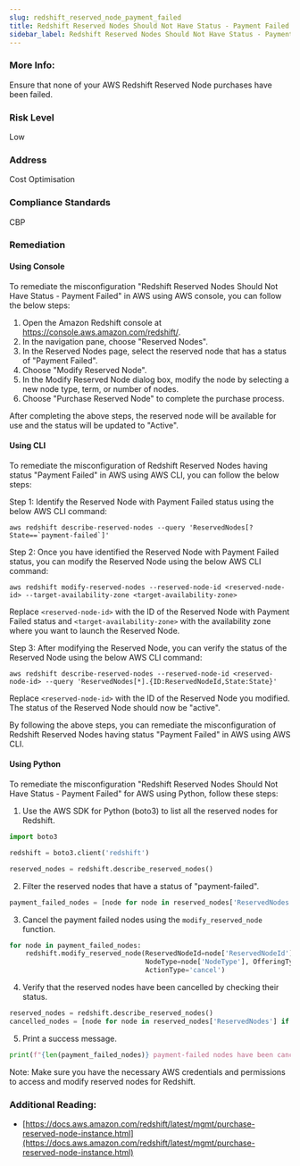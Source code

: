 ```yaml
---
slug: redshift_reserved_node_payment_failed
title: Redshift Reserved Nodes Should Not Have Status - Payment Failed
sidebar_label: Redshift Reserved Nodes Should Not Have Status - Payment Failed
---
```


### More Info:

Ensure that none of your AWS Redshift Reserved Node purchases have been failed.

### Risk Level

Low

### Address

Cost Optimisation

### Compliance Standards

CBP


### Remediation

#### Using Console

To remediate the misconfiguration "Redshift Reserved Nodes Should Not Have Status - Payment Failed" in AWS using AWS console, you can follow the below steps:

1. Open the Amazon Redshift console at https://console.aws.amazon.com/redshift/.
2. In the navigation pane, choose "Reserved Nodes".
3. In the Reserved Nodes page, select the reserved node that has a status of "Payment Failed".
4. Choose "Modify Reserved Node".
5. In the Modify Reserved Node dialog box, modify the node by selecting a new node type, term, or number of nodes.
6. Choose "Purchase Reserved Node" to complete the purchase process.

After completing the above steps, the reserved node will be available for use and the status will be updated to "Active".

#### Using CLI

To remediate the misconfiguration of Redshift Reserved Nodes having status "Payment Failed" in AWS using AWS CLI, you can follow the below steps:

Step 1: Identify the Reserved Node with Payment Failed status using the below AWS CLI command:

```
aws redshift describe-reserved-nodes --query 'ReservedNodes[?State==`payment-failed`]'
```

Step 2: Once you have identified the Reserved Node with Payment Failed status, you can modify the Reserved Node using the below AWS CLI command:

```
aws redshift modify-reserved-nodes --reserved-node-id <reserved-node-id> --target-availability-zone <target-availability-zone>
```

Replace `<reserved-node-id>` with the ID of the Reserved Node with Payment Failed status and `<target-availability-zone>` with the availability zone where you want to launch the Reserved Node.

Step 3: After modifying the Reserved Node, you can verify the status of the Reserved Node using the below AWS CLI command:

```
aws redshift describe-reserved-nodes --reserved-node-id <reserved-node-id> --query 'ReservedNodes[*].{ID:ReservedNodeId,State:State}'
```

Replace `<reserved-node-id>` with the ID of the Reserved Node you modified. The status of the Reserved Node should now be "active". 

By following the above steps, you can remediate the misconfiguration of Redshift Reserved Nodes having status "Payment Failed" in AWS using AWS CLI.

#### Using Python

To remediate the misconfiguration "Redshift Reserved Nodes Should Not Have Status - Payment Failed" for AWS using Python, follow these steps:

1. Use the AWS SDK for Python (boto3) to list all the reserved nodes for Redshift.

```python
import boto3

redshift = boto3.client('redshift')

reserved_nodes = redshift.describe_reserved_nodes()
```

2. Filter the reserved nodes that have a status of "payment-failed".

```python
payment_failed_nodes = [node for node in reserved_nodes['ReservedNodes'] if node['State'] == 'payment-failed']
```

3. Cancel the payment failed nodes using the `modify_reserved_node` function.

```python
for node in payment_failed_nodes:
    redshift.modify_reserved_node(ReservedNodeId=node['ReservedNodeId'], NodeCount=node['NodeCount'], 
                                  NodeType=node['NodeType'], OfferingType=node['OfferingType'], 
                                  ActionType='cancel')
```

4. Verify that the reserved nodes have been cancelled by checking their status.

```python
reserved_nodes = redshift.describe_reserved_nodes()
cancelled_nodes = [node for node in reserved_nodes['ReservedNodes'] if node['State'] == 'cancelled']
```

5. Print a success message.

```python
print(f"{len(payment_failed_nodes)} payment-failed nodes have been cancelled.")
```

Note: Make sure you have the necessary AWS credentials and permissions to access and modify reserved nodes for Redshift.


### Additional Reading:

- [https://docs.aws.amazon.com/redshift/latest/mgmt/purchase-reserved-node-instance.html](https://docs.aws.amazon.com/redshift/latest/mgmt/purchase-reserved-node-instance.html) 

